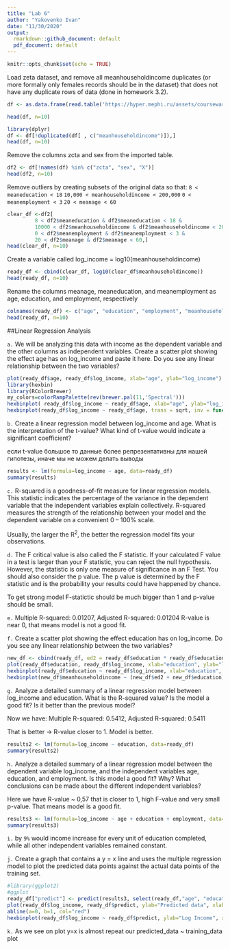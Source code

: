 ```yaml
---
title: "Lab 6"
author: "Yakovenko Ivan"
date: "11/30/2020"
output:
  rmarkdown::github_document: default
  pdf_document: default
---
```


```r
knitr::opts_chunk$set(echo = TRUE)
```


Load zeta dataset, and remove all  meanhouseholdincome duplicates (or more formally only females records should be in the dataset) that does not have any duplicate rows of data (done in homework 3.2). 

```r
df <- as.data.frame(read.table('https://hyper.mephi.ru/assets/courseware/v1/36b8d9e2f04765276b91998c79d4a607/asset-v1:MEPhIx+CS712DS+2020Fall+type@asset+block/zeta.csv', header = TRUE, sep = ','))

head(df, n=10)
```

```r
library(dplyr)
df <- df[!duplicated(df[ , c("meanhouseholdincome")]),]
head(df, n=10)
```

Remove the columns zcta and sex from the imported table.

```r
df2 <- df[!names(df) %in% c("zcta", "sex", "X")]
head(df2, n=10)
```


Remove outliers by creating subsets of the original data so that: 
`8 < meaneducation < 18`
`10,000 < meanhouseholdincome < 200,000`
`0 < meanemployment < 3`
`20 < meanage < 60`


```r
clear_df <-df2[
         8 < df2$meaneducation & df2$meaneducation < 18 & 
         10000 < df2$meanhouseholdincome & df2$meanhouseholdincome < 200000 & 
         0 < df2$meanemployment & df2$meanemployment < 3 & 
         20 < df2$meanage & df2$meanage < 60,]
head(clear_df, n=10)
```


Create a variable called log_income = log10(meanhouseholdincome)

```r
ready_df <- cbind(clear_df, log10(clear_df$meanhouseholdincome))
head(ready_df, n=10)
```

Rename the columns meanage, meaneducation, and meanemployment as age, education, and employment, respectively

```r
colnames(ready_df) <- c("age", "education", "employment", "meanhouseholdincome", "log_income")
head(ready_df, n=10)
```


##Linear Regression Analysis

`a.` We will be analyzing this data with income as the dependent variable and the other columns as independent variables.  Create a scatter plot showing the effect age has on log_income and paste it here.  Do you see any linear relationship between the two variables?

```r
plot(ready_df$age, ready_df$log_income, xlab="age", ylab="log_income")
library(hexbin)
library(RColorBrewer)
my_colors=colorRampPalette(rev(brewer.pal(11,'Spectral')))
hexbinplot( ready_df$log_income ~ ready_df$age, xlab="age", ylab="log_income", colramp=my_colors)
hexbinplot(ready_df$log_income ~ ready_df$age, trans = sqrt, inv = function(x) x^2, type = c("g","r"), xlab="age", ylab="log_income", colramp=my_colors)
```

`b.` Create a linear regression model between log_income and age.  What is the interpretation of the t-value? What kind of t-value would indicate a significant coefficient?

если t-value большое то данные более репрезентативны для нашей гипотезы, иначе мы не можем делать выводы

```r
results <- lm(formula=log_income ~ age, data=ready_df)
summary(results)
```


`c.` R-squared is a goodness-of-fit measure for linear regression models. This statistic indicates the percentage of the variance in the dependent variable that the independent variables explain collectively. R-squared measures the strength of the relationship between your model and the dependent variable on a convenient 0 – 100% scale.

Usually, the larger the R^2^, the better the regression model fits your observations. 

`d.` The F critical value is also called the F statistic. If your calculated F value in a test is larger than your F statistic, you can reject the null hypothesis. However, the statistic is only one measure of significance in an F Test. You should also consider the p value. The p value is determined by the F statistic and is the probability your results could have happened by chance.

To get strong model F-statictic should be much bigger than 1 and p-value should be small.

`e.` Multiple R-squared:  0.01207,	Adjusted R-squared:  0.01204 
R-value is near 0, that means model is not a good fit.

`f.` Create a scatter plot showing the effect education has on log_income.  Do you see any linear relationship between the two variables?

```r
new_df <- cbind(ready_df, ed2 = ready_df$education * ready_df$education)
plot(ready_df$education, ready_df$log_income, xlab="education", ylab="log_income")
hexbinplot(ready_df$education ~ ready_df$log_income, xlab="education", ylab="log_income", type = c("g","r"), colramp=my_colors)
hexbinplot(new_df$meanhouseholdincome ~ (new_df$ed2 + new_df$education) , xlab="education^2", ylab="income", type = c("g","r"), colramp=my_colors)
```

`g.` Analyze a detailed summary of a linear regression model between log_income and education.  What is the R-squared value?  Is the model a good fit?  Is it better than the previous model?

Now we have:
Multiple R-squared:  0.5412,	Adjusted R-squared:  0.5411 

That is better -> R-value closer to 1. Model is better.

```r
results2 <- lm(formula=log_income ~ education, data=ready_df)
summary(results2)
```

`h.` Analyze a detailed summary of a linear regression model between the dependent variable log_income, and the independent variables age, education, and employment.  Is this model a good fit?  Why?  What conclusions can be made about the different independent variables?

Here we have R-value ~ 0,57 that is closer to 1, high F-value and very small p-value. That means model is a good fit.

```r
results3 <- lm(formula=log_income ~ age + education + employment, data=ready_df)
summary(results3)

```

`i.` by `9%` would income increase for every unit of education completed, while all other independent variables remained constant.

`j.` Create a graph that contains a y = x line and uses the multiple regression model to plot the predicted data points against the actual data points of the training set. 

```r
#library(ggplot2)
#ggplot
ready_df["predict"] <- predict(results3, select(ready_df,"age", "education", "employment"))
plot(ready_df$log_income, ready_df$predict, ylab="Predicted data", xlab="Training data")
abline(a=0, b=1, col="red")
hexbinplot(ready_df$log_income ~ ready_df$predict, ylab="Log Income", xlab="Predicted Income", trans = sqrt, inv = function(x) x^2, type = c("g","r"), colramp=my_colors)
```

`k.` As we see on plot y=x is almost repeat our predicted_data ~ training_data plot






